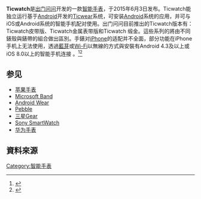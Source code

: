 {{expand|time=2015-12-19T09:45:30+00:00}}
{{Infobox information appliance
|name=Ticwatch
|logo= [[File:Ticwatch-logo.png|File:Ticwatch-logo.png]]
|image=
|caption=
|developer=[[出门问问|出门问问]]（北京羽扇智信息科技有限公司）
|manufacturer=
|type=[[智能手表|智能手表]]
|releasedate={{Start date|2015|06|03}}
|price='''Ticwatch 黑色/棕色 皮带'''<br>999元<br>'''Ticwatch 银色/灰色 金属表带'''<br>1199元<br>'''ticwatch缎金 金色/黑色 金属表带'''<br>1199元-1399元<ref>{{cite web|url=http://store.ticwear.com/|title=Ticwatch store|website=Ticwatch|accessdate=2015-12-19|archive-date=2015-12-22|archive-url=https://web.archive.org/web/20151222162454/http://store.ticwear.com/|dead-url=no}}</ref>
|os=基于[[Android|Android]]的[[Ticwear|Ticwear]]<ref>{{cite web|url=http://ticwear.com/ticwear/ticwear.html|title=Ticwear|website=Ticwear|accessdate=2015-12-19|deadurl=yes|archiveurl=https://web.archive.org/web/20151222161547/http://ticwear.com/ticwear/ticwear.html|archivedate=2015-12-22}}</ref>
|soc=
|storage=4[[Gigabyte|GB]]
|display=
|graphics=
|sound=內建揚聲器
|connectivity=[[藍牙#藍牙4.1|藍牙4.1]]、[[Wi-Fi|Wi-Fi]]2.4Ghz
|dimensions=
|Versions=
|compatibility=与运行[[Android|Android]] 4.3及以上或者[[iOS|iOS]] 8.0以上的智能手机适配（iOS无法支持全部功能） <ref>{{cite web|url=http://store.ticwear.com/pages/android-ios|title=Android & iOS对比图|website=Ticwear|accessdate=2015-12-19|archive-date=2015-12-22|archive-url=https://web.archive.org/web/20151222081154/http://store.ticwear.com/pages/android-ios|dead-url=no}}</ref>
|website={{URL|http://ticwear.com/}}}}
'''Ticwatch'''是[[出门问问|出门问问]]开发的一款[[智能手表|智能手表]]，于2015年6月3日发布。Ticwatch能独立运行基于[[Android|Android]]开发的[[Ticwear|Ticwear]]系统，可安装[[Android|Android]]系统的应用，并可与iOS或Android系统的智能手机配对使用。出门问问目前推出的Ticwatch版本有：Ticwatch皮带版、Ticwatch金属表带版和Ticwatch 缎金。這些系列的將由不同錶殼與錶帶的組合做出區別。手錶对[[iPhone|iPhone]]的适配并不全面，部分功能在iPhone手机上无法使用，透過[[藍芽|藍芽]]或[[Wi-Fi|Wi-Fi]]以無線的方式與安裝有Android 4.3及以上或iOS 8.0以上的智能手机连接 。<ref>{{cite web|url=http://detail.zol.com.cn/GPSwatch/index403547.shtml|title=【Ticwatch】报价_参数_图片_论坛_TIC Ticwatch智能手表|website=中关村在线|accessdate=2015-12-19|archive-date=2015-12-22|archive-url=https://web.archive.org/web/20151222085700/http://detail.zol.com.cn/GPSwatch/index403547.shtml|dead-url=no}}</ref><ref>{{cite web|url=http://tech.163.com/15/0604/09/AR8MT98K00094ODU.html|title=落地语音智能，出门问问的第一步是发布智能手表Ticwatch|website=[[网易|网易]]|accessdate=2015-12-19|archive-date=2015-12-22|archive-url=https://web.archive.org/web/20151222093938/http://tech.163.com/15/0604/09/AR8MT98K00094ODU.html|dead-url=no}}</ref>

==参见==
* [[苹果手表|苹果手表]]
* [[Microsoft_Band|Microsoft Band]]
* [[Android_Wear|Android Wear]]
* [[Pebble|Pebble]]
* [[三星Gear|三星Gear]]
* [[Sony_SmartWatch|Sony SmartWatch]]
* [[华为手表|华为手表]]

== 資料來源 ==
{{Reflist}}


[[Category:智能手表|Category:智能手表]]